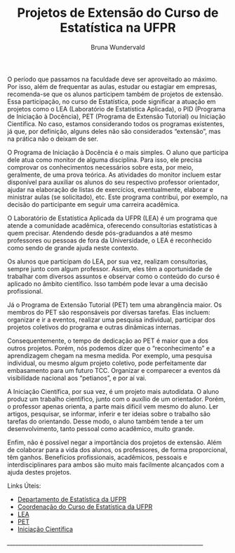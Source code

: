 % Projetos de Extensão do Curso de Estatística na UFPR
% Bruna Wundervald

O período que passamos na faculdade deve ser aproveitado ao máximo. Por
isso, além de frequentar as aulas, estudar ou estagiar em empresas, 
recomenda-se que os alunos participem também de projetos de extensão.
Essa participação, no curso de Estatística, pode significar a atuação em 
projetos como o LEA (Laboratório de Estatística Aplicada), o PID (Programa de 
Iniciação à Docência), PET (Programa de Extensão Tutorial) ou Iniciação 
Científica. No caso, estamos considerando todos os programas existentes, 
já que, por definição, alguns deles não são considerados "extensão", mas na 
prática não o deixam de ser. 

O Programa de Iniciação à Docência é o mais simples. O aluno que 
participa dele atua como monitor de alguma disciplina. Para isso, 
ele precisa comprovar os conhecimentos necessários sobre esta, por meio,
geralmente, de uma prova teórica. As atividades do monitor incluem 
estar disponível para auxiliar os alunos do seu respectivo professor
orientador, ajudar na elaboração de listas de exercícios, eventualmente, 
elaborar e ministrar aulas (se solicitado), etc. Este programa 
contribui, por exemplo, na decisão do participante em seguir uma
carreira acadêmica. 

O Laboratório de Estatística Aplicada da UFPR (LEA) é um programa que 
atende a comunidade acadêmica, oferecendo consultorias estatísticas
à quem precisar. Atendendo desde pós-graduandos a até mesmo professores
ou pessoas de fora da Universidade, o LEA é reconhecido como sendo de 
grande ajuda neste contexto. 

Os alunos que participam do LEA, por sua vez, realizam consultorias,
sempre junto com algum professor. Assim, eles têm a oportunidade de 
trabalhar com diversos assuntos e observar como o conteúdo do curso é 
aplicado no âmbito científico. Isso também pode levar a uma decisão
profissional. 

Já o Programa de Extensão Tutorial (PET) tem uma abrangência maior. Os membros
do PET são responsáveis por diversas tarefas. Elas incluem: organizar 
e ir a eventos, realizar uma pesquisa individual, participar dos projetos 
coletivos do programa e outras dinâmicas internas. 

Consequentemente, o tempo de dedicação ao PET é maior que a dos outros 
projetos. Porém, nós podemos dizer que o "reconhecimento" e a aprendizagem
chegam na mesma medida. Por exemplo, uma pesquisa individual, ou mesmo
algum projeto coletivo, pode perfeitamente dar embasamento para um 
futuro TCC. Organizar e comparecer a eventos dá visibilidade nacional
aos "petianos", e por aí vai. 

A Iniciação Científica, por sua vez, é um projeto mais autodidata. 
O aluno produz um trabalho científico, junto com o auxílio de um 
orientador. Porém, o professor apenas orienta, a parte mais díficil
vem mesmo do aluno. Ler artigos, pesquisar, se informar, inferir e ter
ideias sobre o trabalho são tarefas do orientando. Desse modo, o 
aluno também tende a ter um desenvolvimento, tanto pessoal como
acadêmico, muito grande. 

Enfim, não é possível negar a importância dos projetos de extensão.
Além de colaborar para a vida dos alunos, os professores, de forma 
proporcional, têm ganhos. Benefícios profissionais, acadêmicos, 
pessoais e interdisciplinares para ambos são muito mais facilmente
alcançados com a ajuda destes projetos. 

Links Úteis: 

  - [Departamento de Estatística da UFPR](http://www.est.ufpr.br/)
  - [Coordenação do Curso de Estatística da UFPR](http://www.coordest.ufpr.br/)
  - [LEA](http://www.lea.ufpr.br/)
  - [PET](http://www.pet.est.ufpr.br/)
  - [Iniciação Científica](http://www.prppg.ufpr.br/ic)
  
*______________________________________________________________________*  

